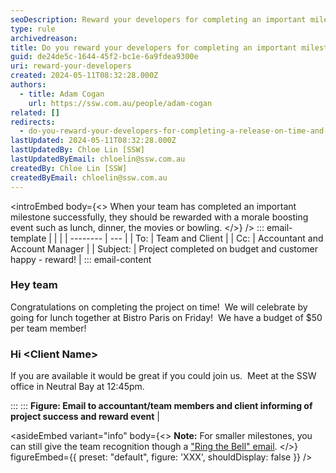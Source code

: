 ```yaml
---
seoDescription: Reward your developers for completing an important milestone on time and budget by celebrating with a morale-boosting event.
type: rule
archivedreason:
title: Do you reward your developers for completing an important milestone on time and budget?
guid: de24de5c-1644-45f2-bc1e-6a9fdea9300e
uri: reward-your-developers
created: 2024-05-11T08:32:28.000Z
authors:
  - title: Adam Cogan
    url: https://ssw.com.au/people/adam-cogan
related: []
redirects:
  - do-you-reward-your-developers-for-completing-a-release-on-time-and-budget
lastUpdated: 2024-05-11T08:32:28.000Z
lastUpdatedBy: Chloe Lin [SSW]
lastUpdatedByEmail: chloelin@ssw.com.au
createdBy: Chloe Lin [SSW]
createdByEmail: chloelin@ssw.com.au
---
```


<introEmbed
  body={<>
When your team has completed an important milestone successfully, they should be rewarded with a morale boosting event such as lunch, dinner, the movies or bowling.
  </>}
/>
::: email-template
| | |
| -------- | --- |
| To: | Team and Client |
| Cc: | Accountant and Account Manager |
| Subject: | Project completed on budget and customer happy - reward! |
::: email-content

### Hey team

Congratulations on completing the project on time!  We will celebrate by going for lunch together at Bistro Paris on Friday!  We have a budget of $50 per team member!

### Hi \<Client Name\>

If you are available it would be great if you could join us.  Meet at the SSW office in Neutral Bay at 12:45pm.

:::
:::
**Figure: Email to accountant/team members and client informing of project success and reward event** |

<asideEmbed
  variant="info"
  body={<>
    **Note:** For smaller milestones, you can still give the team recognition though a ["Ring the Bell" email](/do-you-ring-a-bell-or-similar-when-you-secure-a-big-deal-make-a-sale-or-get-some-great-feedback).
  </>}
  figureEmbed={{
    preset: "default",
    figure: 'XXX',
    shouldDisplay: false
  }}
/>
